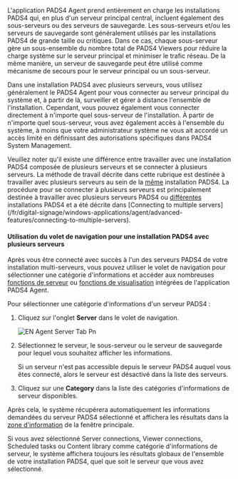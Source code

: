 L'application PADS4 Agent prend entièrement en charge les installations PADS4 qui, en plus d'un serveur principal central, incluent également des sous-serveurs ou des serveurs de sauvegarde. Les sous-serveurs et/ou les serveurs de sauvegarde sont généralement utilisés par les installations PADS4 de grande taille ou critiques. Dans ce cas, chaque sous-serveur gère un sous-ensemble du nombre total de PADS4 Viewers pour réduire la charge système sur le serveur principal et minimiser le trafic réseau. De la même manière, un serveur de sauvegarde peut être utilisé comme mécanisme de secours pour le serveur principal ou un sous-serveur.

Dans une installation PADS4 avec plusieurs serveurs, vous utilisez généralement le PADS4 Agent pour vous connecter au serveur principal du système et, à partir de là, surveiller et gérer à distance l'ensemble de l'installation. Cependant, vous pouvez également vous connecter directement à n'importe quel sous-serveur de l'installation. À partir de n'importe quel sous-serveur, vous avez également accès à l'ensemble du système, à moins que votre administrateur système ne vous ait accordé un accès limité en définissant des autorisations spécifiques dans PADS4 System Management.

<Tip>
  Veuillez noter qu'il existe une différence entre travailler avec une installation PADS4 composée de plusieurs serveurs et se connecter à plusieurs serveurs. La méthode de travail décrite dans cette rubrique est destinée à travailler avec plusieurs serveurs au sein de la <u>même</u> installation PADS4. La procédure pour se connecter à plusieurs serveurs est principalement destinée à travailler avec plusieurs serveurs PADS4 ou <u>différentes</u> installations PADS4 et a été décrite dans [Connecting to multiple servers](/fr/digital-signage/windows-applications/agent/advanced-features/connecting-to-multiple-servers).
</Tip>

#### **Utilisation du volet de navigation pour une installation PADS4 avec plusieurs serveurs**

Après vous être connecté avec succès à l'un des serveurs PADS4 de votre installation multi-serveurs, vous pouvez utiliser le volet de navigation pour sélectionner une catégorie d'informations et accéder aux nombreuses [fonctions de serveur](/fr/digital-signage/windows-applications/agent/remote-management-and-monitoring/server-functions) ou [fonctions de visualisation](/fr/digital-signage/windows-applications/agent/remote-management-and-monitoring/viewer-functions) intégrées de l'application PADS4 Agent.

Pour sélectionner une catégorie d'informations d'un serveur PADS4 :

1. Cliquez sur l'onglet **Server** dans le volet de navigation.

   ![EN Agent Server Tab Pn](/images/digital-signage/windows-applications/agent/advanced-features/EN-Agent-server-tab.png)
2. Sélectionnez le serveur, le sous-serveur ou le serveur de sauvegarde pour lequel vous souhaitez afficher les informations.

   Si un serveur n'est pas accessible depuis le serveur PADS4 auquel vous êtes connecté, alors le serveur est désactivé dans la liste des serveurs.
3. Cliquez sur une **Category** dans la liste des catégories d'informations de serveur disponibles.

Après cela, le système récupérera automatiquement les informations demandées du serveur PADS4 sélectionné et affichera les résultats dans la [zone d'information](https://pads4documentation.blob.core.windows.net/agent/Content/Main%20Window/Information%20area.htm) de la fenêtre principale.

<Tip>
  Si vous avez sélectionné Server connections, Viewer connections, Scheduled tasks ou Content library comme catégorie d'informations de serveur, le système affichera toujours les résultats globaux de l'ensemble de votre installation PADS4, quel que soit le serveur que vous avez sélectionné.
</Tip>
